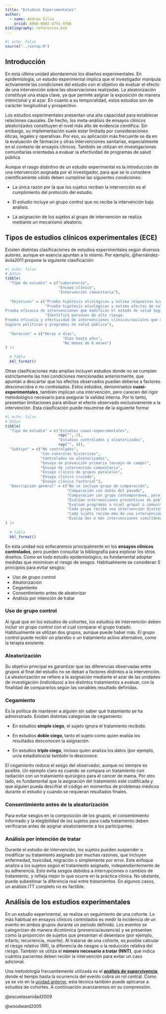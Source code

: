 ```yaml
---
title: "Estudios Experimentales"
author:
  - name: Andrea Silva
    orcid: 0000-0002-4791-9706
bibliography: references.bib
---
```


```r
#| echo: false
source("../setup.R")
```

## Introducción

En esta última unidad abordaremos los diseños experimentales. En epidemiología, un estudio experimental implica que el investigador manipula activamente las condiciones del estudio con el objetivo de evaluar el efecto de una intervención sobre las observaciones realizadas. La aleatorización constituye una etapa clave, ya que permite asignar la exposición de manera intencional y al azar. En cuanto a su temporalidad, estos estudios son de carácter longitudinal y prospectivo.

Los estudios experimentales presentan una alta capacidad para establecer relaciones causales. De hecho, los meta-análisis de ensayos clínicos aleatorizados constituyen el nivel más alto de evidencia científica. Sin embargo, su implementación suele estar limitada por consideraciones éticas, legales y operativas. Por eso, su aplicación más frecuente se da en la evaluación de fármacos y otras intervenciones sanitarias, especialmente en el contexto de ensayos clínicos. También se utilizan en investigaciones comunitarias orientadas a evaluar la efectividad de programas de salud pública.

Aunque el rasgo distintivo de un estudio experimental es la introducción de una intervención asignada por el investigador, para que se lo considere científicamente válido deben cumplirse las siguientes condiciones:

-   La única razón por la que los sujetos reciben la intervención es el cumplimiento del protocolo del estudio.

-   El estudio incluye un grupo control que no recibe la intervención bajo análisis.

-   La asignación de los sujetos al grupo de intervención se realiza mediante un mecanismo aleatorio.

## Tipos de estudios clínicos experimentales (ECE)

Existen distintas clasificaciones de estudios experimentales según diversos autores, aunque en esencia apuntan a lo mismo. Por ejemplo, @hernández-ávila2011 propone la siguiente clasificación:

```r
#| echo: false
# Datos
tibble(
  "Tipo de estudio" = c("Laboratorio", 
                        "Ensayo clínico",
                        "Intervención comunitaria"),
  
  "Objetivos" = c("Prueba hipótesis etiológicas y estima respuestas biológicas y/o de comportamiento agudas. Sugiere eficacia de una intervención para modificar factores de riesgo en una población",
                  "Prueba hipótesis etiológicas y estima efectos de salud a largo plazo.
Prueba eficacia de intervenciones que modifican el estado de salud Sugiere factibilidad de intervenciones",
                  "Identifica personas de alto riesgo.
Prueba eficacia y efectividad de intervenciones clínicas/sociales que modifican el estado de salud dentro de poblaciones particulares
Sugiere políticas y programas de salud pública"),
  
  "Duración" = c("Horas o días",
                          "Días hasta años",
                          "No menos de 6 meses")
) |> 
  
  # Tabla
  kbl_format()
```

Otras clasificaciones más amplias incluyen estudios donde no se cumplen estrictamente las tres condiciones mencionadas anteriormente, que apuntan a descartar que los efectos observados puedan deberse a factores desconocidos o no controlados. Estos estudios, denominados **cuasi-experimentales**, también implican una intervención, pero carecen del rigor metodológico necesario para asegurar la validez interna. Por lo tanto, presentan limitaciones para atribuir el efecto observado exclusivamente a la intervención. Esta clasificación puede resumirse de la siguiente forma:

```r
#| echo: false
# Datos
tibble(
  "Tipo de estudio" = c("Estudios cuasi-experimentales",
                        rep("", 2),
                        "Estudios controlados y aleatorizados",
                        rep("", 4)),
  "Subtipo" = c("No controlados",
                "Con controles históricos",
                "Controlados no aleatorizados",
                "Ensayo de prevención primaria (ensayo de campo)",
                "Ensayo de intervención comunitaria",
                "Ensayo clínico de grupos paralelos",
                "Ensayo clínico cruzado",
                "Ensayo clínico factorial"),
  "Descripción general" = c("No se incluye grupo de comparación",
                            "Comparación con datos del pasado",
                            "Comparación con grupo contemporáneo, pero sin asignación aleatoria",
                            "Evalúan intervenciones preventivas en poblaciones sanas",
                            "Evalúan programas a nivel grupal o comunitario",
                            "Cada grupo recibe una intervención distinta de forma simultánea",
                            "Cada sujeto recibe más de una intervención en distintos períodos",
                            "Evalúa dos o más intervenciones simultáneamente en distintas combinaciones")
) |> 
  
  # Tabla
  kbl_format()
```

En esta unidad nos enfocaremos principalmente en los **ensayos clínicos controlados**, pero pueden consultar la bibliografía para explorar los otros diseños. Como en todo estudio epidemiológico, es fundamental adoptar medidas que minimicen el riesgo de sesgos. Habitualmente se consideran 5 principios para evitar sesgos:

-   Uso de grupo control
-   Aleatorización
-   Cegamiento
-   Consentimiento antes de aleatorizar
-   Análisis por intención de tratar

### Uso de grupo control

Al igual que en los estudios de cohortes, los estudios de intervención deben incluir un grupo control con el cual comparar el grupo tratado. Habitualmente se utilizan dos grupos, aunque puede haber más. El grupo control puede recibir un placebo o un tratamiento activo alternativo, como la terapia existente.

### Aleatorización

Su objetivo principal es garantizar que las diferencias observadas entre grupos al final del estudio no se deban a factores distintos a la intervención. La aleatorización se refiere a la asignación mediante el azar de las unidades de investigación (individuos) a los distintos tratamientos a evaluar, con la finalidad de compararlos según las variables resultado definidas.

### Cegamiento

Es la política de mantener a alguien sin saber qué tratamiento se ha administrado. Existen distintas categorías de cegamiento:

-   En estudios **simple ciego**, el sujeto ignora el tratamiento recibido.

-   En estudios **doble ciego**, tanto el sujeto como quien evalúa los resultados desconocen la asignación.

-   En estudios **triple ciego**, incluso quien analiza los datos (por ejemplo, un/a estadístico/a) también lo desconoce.

El cegamiento reduce el sesgo del observador, aunque no siempre es posible. Un ejemplo claro es cuando se compara un tratamiento con radiación con un tratamiento quirúrgico para el cáncer de mama. Por otro lado, es fundamental que la asignación del tratamiento esté codificada y que alguien pueda descifrar el código en momentos de problemas médicos durante el estudio y cuando se requieran resultados finales.

### Consentimiento antes de la aleatorización

Para evitar sesgos en la composición de los grupos, el consentimiento informado y la elegibilidad de los sujetos para cada tratamiento deben verificarse antes de asignar aleatoriamente a los participantes.

### Análisis por intención de tratar

Durante el estudio de intervención, los sujetos pueden suspender o modificar su tratamiento asignado por muchas razones, que incluyen enfermedad, toxicidad, migración o simplemente por error. Este enfoque analiza a los sujetos según el tratamiento asignado, independientemente de su adherencia. Esto evita sesgos debidos a interrupciones o cambios de tratamiento, y refleja mejor lo que ocurre en la práctica clínica. No obstante, puede subestimar la diferencia real entre tratamientos. En algunos casos, un análisis ITT completo no es factible.

## Análisis de los estudios experimentales

En un estudio experimental, se realiza un seguimiento de una cohorte. Lo más habitual en ensayos clínicos controlados es medir la incidencia de un evento en ambos grupos durante un período definido. Los eventos se categorizan de manera dicotómica (presencia/ausencia) y se presentan como la proporción de sujetos que presentan el desenlace (por ejemplo, infarto, recurrencia, muerte). Al tratarse de una cohorte, es posible calcular el riesgo relativo (RR), la diferencia de riesgos o la reducción relativa del riesgo. También se utiliza el **número necesario a tratar (NNT)**, que indica cuántos pacientes deben recibir la intervención para evitar un caso adicional.

Una metodología frecuentemente utilizada es el [**análisis de supervivencia**](analisis_superv.qmd), donde el tiempo hasta la ocurrencia del evento cobra un rol central. Como ya se vio en la [unidad anterior](unidad_5/est_cohortes), esta técnica también puede aplicarse a estudios de cohortes. A continuación avanzaremos en su comprensión.

::: hidden
@escuelasanidad2009

@woodward2005
:::
